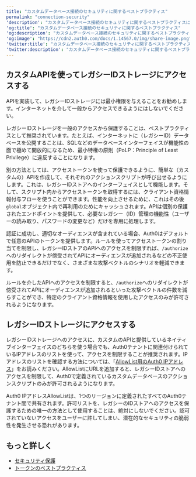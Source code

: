 ---
title: "カスタムデータベース接続のセキュリティに関するベストプラクティス"
permalink: "connection-security"
'description': "カスタムデータベース接続のセキュリティに関するベストプラクティスについて説明します。"
'og:title': "カスタムデータベース接続のセキュリティに関するベストプラクティス"
'og:description': "カスタムデータベース接続のセキュリティに関するベストプラクティスについて説明します。"
'og:image': "https://cdn2.auth0.com/docs/1.14567.0/img/share-image.png"
'twitter:title': "カスタムデータベース接続のセキュリティに関するベストプラクティス"
'twitter:description': "カスタムデータベース接続のセキュリティに関するベストプラクティスについて説明します。"
---

## カスタムAPIを使ってレガシーIDストレージにアクセスする

APIを実装して、レガシーIDストレージには最小権限を与えることをお勧めします。インターネットを介して一般からアクセスできるようにはしないでください。

レガシーIDストレージを一般のアクセスから保護することは、ベストプラクティスとして推奨されています。たとえば、インターネットに（レガシーID）データベースを公開することは、SQLなどのデータベースインターフェイスが機能性の面で極めて開放的になるため、最小特権の原則（PoLP：Principle of Least Privilege）に違反することになります。

別の方法としては、アクセストークンを使って保護できるように、簡単な（カスタムの）APIを作成して、それぞれのアクションスクリプトが呼び出せるようにします。これは、レガシーIDストアへのインターフェイスとして機能します。そして、スクリプト内からアクセストークンを取得するには、クライアント資格情報付与フローを使うことができます。性能を向上させるために、これはその後`global`オブジェクト内で再利用のためにキャッシュされます。APIは個別の保護されたエンドポイントを提供して、必要なレガシー（ID）管理の機能性（ユーザーの読み取り、パスワードの変更など）だけを専用に処理します。

認証に成功し、適切なオーディエンスが含まれている場合、Auth0はデフォルトで任意のAPIのトークンを提供します。ルールを使ってアクセストークンの割り当てを制限し、レガシーIDストアのAPIへのアクセスを制限すれば、`/authorize`へのリダイレクトが傍受されてAPIにオーディエンスが追加されるなどの不正使用を防止できるだけでなく、さまざまな攻撃ベクトルのシナリオを軽減できます。

<Warning>

ルールを介したAPIへのアクセスを制限すると、`/authorize`へのリダイレクトが傍受されてAPIにオーディエンスが追加されるといった攻撃ベクトルの件数を減らすことができ、特定のクライアント資格情報を使用したアクセスのみが許可されるようになります。

</Warning>

## レガシーIDストレージにアクセスする

レガシーIDストレージへのアクセスに、カスタムのAPIと提供しているネイティブインターフェイスのどちらを使う場合でも、Auth0テナントに関連付けられているIPアドレスのリストを使って、アクセスを制限することが推奨されます。IPアドレスのリストを確認する方法については、「[AllowList用のAuth0 IPアドレス](/ja-jp/secure/security-guidance/data-security/allowlist)」をお読みください。AllowListにURLを追加すると、レガシーIDストアへのアクセスを制限して、Auth0で定義されているカスタムデータベースのアクションスクリプトのみが許可されるようになります。

<Warning>

Auth0 IPアドレスAllowListは、1つのリージョンに定義されたすべてのAuth0テナント間で共有されます。許可リストを、レガシーのIDストアへのアクセスを保護するための唯一の方法として使用することは、絶対にしないでください。認可されていないアクセスをユーザーに許してしまい、潜在的なセキュリティの脆弱性を発生させる恐れがあります。

</Warning>

## もっと詳しく

* [セキュリティ保護](/ja-jp/secure)
* [トークンのベストプラクティス](/ja-jp/secure/tokens/token-best-practices)